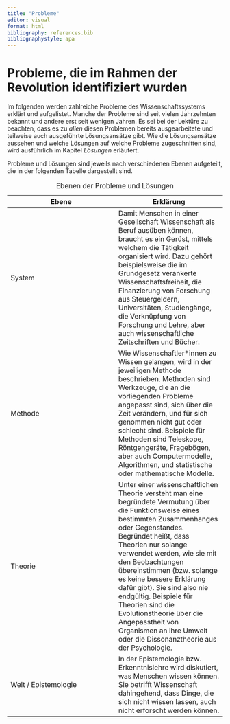```yaml
---
title: "Probleme"
editor: visual
format: html
bibliography: references.bib
bibliographystyle: apa
---
```


# Probleme, die im Rahmen der Revolution identifiziert wurden

Im folgenden werden zahlreiche Probleme des Wissenschaftssystems erklärt und aufgelistet. Manche der Probleme sind seit vielen Jahrzehnten bekannt und andere erst seit wenigen Jahren. Es sei bei der Lektüre zu beachten, dass es zu *allen* diesen Problemen bereits ausgearbeitete und teilweise auch ausgeführte Lösungsansätze gibt. Wie die Lösungsansätze aussehen und welche Lösungen auf welche Probleme zugeschnitten sind, wird ausführlich im Kapitel *Lösungen* erläutert.

Probleme und Lösungen sind jeweils nach verschiedenen Ebenen aufgeteilt, die in der folgenden Tabelle dargestellt sind.

| Ebene | Erklärung |
|----|----|
| System | Damit Menschen in einer Gesellschaft Wissenschaft als Beruf ausüben können, braucht es ein Gerüst, mittels welchem die Tätigkeit organisiert wird. Dazu gehört beispielsweise die im Grundgesetz verankerte Wissenschaftsfreiheit, die Finanzierung von Forschung aus Steuergeldern, Universitäten, Studiengänge, die Verknüpfung von Forschung und Lehre, aber auch wissenschaftliche Zeitschriften und Bücher. |
| Methode | Wie Wissenschaftler\*innen zu Wissen gelangen, wird in der jeweiligen Methode beschrieben. Methoden sind Werkzeuge, die an die vorliegenden Probleme angepasst sind, sich über die Zeit verändern, und für sich genommen nicht gut oder schlecht sind. Beispiele für Methoden sind Teleskope, Röntgengeräte, Fragebögen, aber auch Computermodelle, Algorithmen, und statistische oder mathematische Modelle. |
| Theorie | Unter einer wissenschaftlichen Theorie versteht man eine begründete Vermutung über die Funktionsweise eines bestimmten Zusammenhanges oder Gegenstandes. Begründet heißt, dass Theorien nur solange verwendet werden, wie sie mit den Beobachtungen übereinstimmen (bzw. solange es keine bessere Erklärung dafür gibt). Sie sind also nie endgültig. Beispiele für Theorien sind die Evolutionstheorie über die Angepasstheit von Organismen an ihre Umwelt oder die Dissonanztheorie aus der Psychologie. |
| Welt / Epistemologie | In der Epistemologie bzw. Erkenntnislehre wird diskutiert, was Menschen wissen können. Sie betrifft Wissenschaft dahingehend, dass Dinge, die sich nicht wissen lassen, auch nicht erforscht werden können. |

: Ebenen der Probleme und Lösungen
